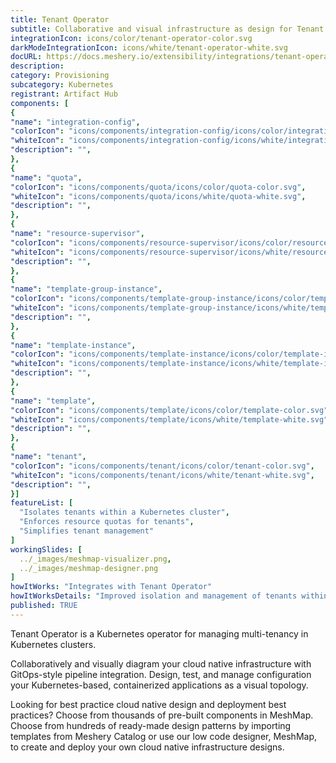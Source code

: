 ```yaml
---
title: Tenant Operator
subtitle: Collaborative and visual infrastructure as design for Tenant Operator
integrationIcon: icons/color/tenant-operator-color.svg
darkModeIntegrationIcon: icons/white/tenant-operator-white.svg
docURL: https://docs.meshery.io/extensibility/integrations/tenant-operator
description: 
category: Provisioning
subcategory: Kubernetes
registrant: Artifact Hub
components: [
{
"name": "integration-config",
"colorIcon": "icons/components/integration-config/icons/color/integration-config-color.svg",
"whiteIcon": "icons/components/integration-config/icons/white/integration-config-white.svg",
"description": "",
},
{
"name": "quota",
"colorIcon": "icons/components/quota/icons/color/quota-color.svg",
"whiteIcon": "icons/components/quota/icons/white/quota-white.svg",
"description": "",
},
{
"name": "resource-supervisor",
"colorIcon": "icons/components/resource-supervisor/icons/color/resource-supervisor-color.svg",
"whiteIcon": "icons/components/resource-supervisor/icons/white/resource-supervisor-white.svg",
"description": "",
},
{
"name": "template-group-instance",
"colorIcon": "icons/components/template-group-instance/icons/color/template-group-instance-color.svg",
"whiteIcon": "icons/components/template-group-instance/icons/white/template-group-instance-white.svg",
"description": "",
},
{
"name": "template-instance",
"colorIcon": "icons/components/template-instance/icons/color/template-instance-color.svg",
"whiteIcon": "icons/components/template-instance/icons/white/template-instance-white.svg",
"description": "",
},
{
"name": "template",
"colorIcon": "icons/components/template/icons/color/template-color.svg",
"whiteIcon": "icons/components/template/icons/white/template-white.svg",
"description": "",
},
{
"name": "tenant",
"colorIcon": "icons/components/tenant/icons/color/tenant-color.svg",
"whiteIcon": "icons/components/tenant/icons/white/tenant-white.svg",
"description": "",
}]
featureList: [
  "Isolates tenants within a Kubernetes cluster",
  "Enforces resource quotas for tenants",
  "Simplifies tenant management"
]
workingSlides: [
  ../_images/meshmap-visualizer.png,
  ../_images/meshmap-designer.png
]
howItWorks: "Integrates with Tenant Operator"
howItWorksDetails: "Improved isolation and management of tenants within Kubernetes"
published: TRUE
---
```

<p>
Tenant Operator is a Kubernetes operator for managing multi-tenancy in Kubernetes clusters.
</p>
<p>
    Collaboratively and visually diagram your cloud native infrastructure with GitOps-style pipeline integration. Design, test, and manage configuration your Kubernetes-based, containerized applications as a visual topology.
</p>
<p>
    Looking for best practice cloud native design and deployment best practices? Choose from thousands of pre-built components in MeshMap. Choose from hundreds of ready-made design patterns by importing templates from Meshery Catalog or use our low code designer, MeshMap, to create and deploy your own cloud native infrastructure designs.
</p>

